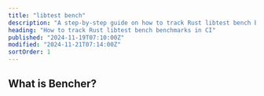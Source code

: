 ```yaml
---
title: "libtest bench"
description: "A step-by-step guide on how to track Rust libtest bench benchmarks in CI"
heading: "How to track Rust libtest bench benchmarks in CI"
published: "2024-11-19T07:10:00Z"
modified: "2024-11-21T07:14:00Z"
sortOrder: 1
---
```



<Intro
  text="how to benchmark Rust code with libtest bench"
  url="/learn/benchmarking/rust/libtest-bench/"
  name="libtest bench"
/>

## What is Bencher?

<BencherIntro />

<Steps
  adapter="rust_bench"
  url="/docs/explanation/adapters/#-rust-bench"
/>

<RustBench />

<CallToAction />
